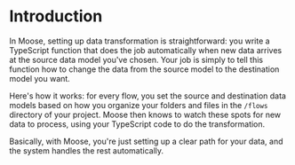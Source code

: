# Introduction

In Moose, setting up data transformation is straightforward: you write a TypeScript function that does the job automatically when new data arrives at the source data model you've chosen.
Your job is simply to tell this function how to change the data from the source model to the destination model you want.

Here's how it works: for every flow, you set the source and destination data models based on how you organize your folders and files in the `/flows` directory of your project.
Moose then knows to watch these spots for new data to process, using your TypeScript code to do the transformation.

Basically, with Moose, you're just setting up a clear path for your data, and the system handles the rest automatically.
